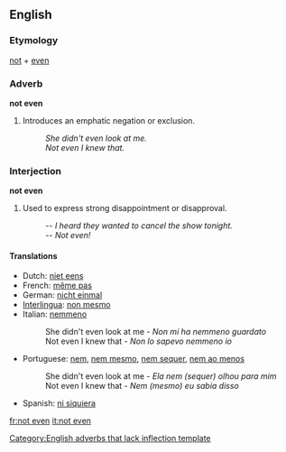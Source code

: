==English==

===Etymology===
[[not]] + [[even]]

===Adverb===
'''not even'''[[Category:English adverbs that lack inflection template]]

# Introduces an emphatic negation or exclusion.
#: ''She didn't even look at me.''
#: ''Not even I knew that.''

===Interjection===
'''not even'''

# {{colloquial}} Used to express strong disappointment or disapproval.
#: -- ''I heard they wanted to cancel the show tonight.''
#: -- ''Not even!''

====Translations====
*Dutch: [[niet eens]]
*French: [[même pas]]
*German: [[nicht einmal]]
*[[Interlingua]]: [[non mesmo]]
*Italian: [[nemmeno]]
*:She didn't even look at me - ''Non mi ha nemmeno guardato''
*:Not even I knew that - ''Non lo sapevo nemmeno io''
*Portuguese: [[nem]], [[nem mesmo]], [[nem sequer]], [[nem ao menos]]
*:She didn't even look at me - ''Ela nem (sequer) olhou para mim''
*:Not even I knew that - ''Nem (mesmo) eu sabia disso''
*Spanish: [[ni siquiera]]

[[fr:not even]]
[[it:not even]]